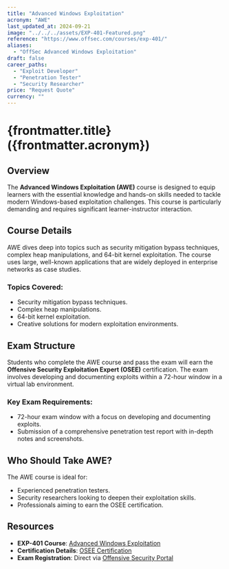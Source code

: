 ```yaml
---
title: "Advanced Windows Exploitation"
acronym: "AWE"
last_updated_at: 2024-09-21
image: "../../../assets/EXP-401-Featured.png"
reference: "https://www.offsec.com/courses/exp-401/"
aliases:
  - "OffSec Advanced Windows Exploitation"
draft: false
career_paths:
  - "Exploit Developer"
  - "Penetration Tester"
  - "Security Researcher"
price: "Request Quote"
currency: ""
---
```


# {frontmatter.title} ({frontmatter.acronym})

## Overview

The **Advanced Windows Exploitation (AWE)** course is designed to equip learners with the essential knowledge and
hands-on skills needed to tackle modern Windows-based exploitation challenges. This course is particularly demanding and
requires significant learner-instructor interaction.

## Course Details

AWE dives deep into topics such as security mitigation bypass techniques, complex heap manipulations, and 64-bit kernel
exploitation. The course uses large, well-known applications that are widely deployed in enterprise networks as case
studies.

### Topics Covered:

- Security mitigation bypass techniques.
- Complex heap manipulations.
- 64-bit kernel exploitation.
- Creative solutions for modern exploitation environments.

## Exam Structure

Students who complete the AWE course and pass the exam will earn the **Offensive Security Exploitation Expert (OSEE)**
certification. The exam involves developing and documenting exploits within a 72-hour window in a virtual lab
environment.

### Key Exam Requirements:

- 72-hour exam window with a focus on developing and documenting exploits.
- Submission of a comprehensive penetration test report with in-depth notes and screenshots.

## Who Should Take AWE?

The AWE course is ideal for:

- Experienced penetration testers.
- Security researchers looking to deepen their exploitation skills.
- Professionals aiming to earn the OSEE certification.

## Resources

- **EXP-401 Course**: [Advanced Windows Exploitation](https://www.offsec.com/courses/exp-401/)
- **Certification Details**: [OSEE Certification](https://www.offsec.com/courses/exp-401/)
- **Exam Registration**: Direct via [Offensive Security Portal](https://www.offsec.com/)
